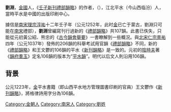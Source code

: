 '''劉淵'''，[[金朝|金國]]人，《[[壬子新刊禮部韻略|壬子新刊禮部韻略]]》的作者，（{{bd|？||？|catIdx=L劉}}），江北平水（今山西临汾）人，當時平水是中國的出版印刷中心。

據信是[[南宋|南宋]][[宋理宗|理宗]][[淳祐|淳祐]]十二年壬子年（公元1252年，此时[[金朝|金]]已亡于蒙古，劉淵只可能在[[南宋|南宋]]禮部），'''劉淵'''曾編寫刊行過新的《[[壬子新刊禮部韻略|禮部韻略]]》共107韻。此書已佚失，只能從元初黃公紹、熊忠的《[[古今韻會舉要|古今韻會舉要]]》一書瞭解到一些概況。與[[北宋|北宋]][[宋仁宗|仁宗]][[景祐|景祐]]四年（公元1037年）發佈的206韻的科舉考試用官韻《[[禮部韻略|禮部韻略]]》不同，新的《[[壬子新刊禮部韻略|禮部韻略]]》和王文鬱的106韻的平水《[[平水韻|新刊韻略]]》是一致的。元初的[[陰時夫|陰時夫]]著《[[韻府羣玉|韻府羣玉]]》定名106韻的版本为“[[平水韻|平水韻]]”。明代以后文人則沿用106韻。

==背景==
公元1223年，[[金朝|金]]平水書籍（即山西平水地方管理圖書印刷的官員）王文鬱作《[[平水韻|新刊韻略]]》，將格律詩用字分為106韻。
[[Category:金朝人|Category:金朝人]]
[[Category:南宋人|Category:南宋人]]
[[Category:劉姓|Category:劉姓]]